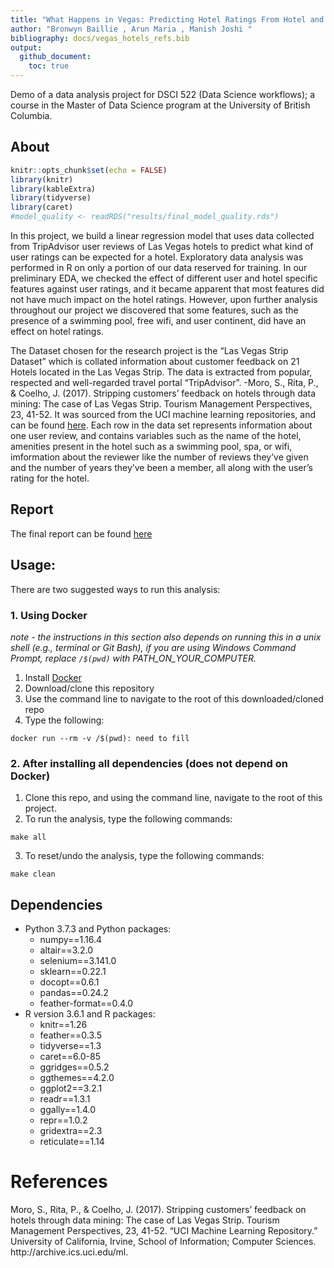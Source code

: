 ```yaml
---
title: "What Happens in Vegas: Predicting Hotel Ratings From Hotel and User Data"
author: "Bronwyn Baillie , Arun Maria , Manish Joshi "
bibliography: docs/vegas_hotels_refs.bib
output:
  github_document:
    toc: true
---
```


Demo of a data analysis project for DSCI 522 (Data Science workflows); a course in the Master of Data Science program at the University of British Columbia.

## About
```r
knitr::opts_chunk$set(echo = FALSE)
library(knitr)
library(kableExtra)
library(tidyverse)
library(caret)
#model_quality <- readRDS("results/final_model_quality.rds")
```



In this project, we build a linear regression model that uses data collected from TripAdvisor user reviews of Las Vegas hotels to predict what kind of user ratings can be expected for a hotel.  Exploratory data analysis was performed in R on only a portion of our data reserved for training. In our preliminary EDA, we checked the effect of different user and hotel specific features against user ratings, and it became apparent that most features did not have much impact on the hotel ratings. However, upon further analysis throughout our project we discovered that some features, such as the presence of a swimming pool, free wifi, and user continent, did have an effect on hotel ratings.


The Dataset chosen for the research project is the “Las Vegas Strip Dataset” which is collated information about customer feedback on 21 Hotels located in the Las Vegas Strip. The data is extracted from popular, respected and well-regarded travel portal “TripAdvisor”. 
-Moro, S., Rita, P., & Coelho, J. (2017). Stripping customers' feedback on hotels through data mining: The case of Las Vegas Strip. Tourism Management Perspectives, 23, 41-52. 
It was sourced from the UCI machine learning repositories, and can be found [here](https://archive.ics.uci.edu/ml/datasets/Las+Vegas+Strip). Each row in the data set represents information about one user review, and contains variables such as the name of the hotel, amenities present in the hotel such as a swimming pool, spa, or wifi, imformation about the reviewer like the number of reviews they've given and the number of years they've been a member, all along with the user's rating for the hotel.

## Report
The final report can be found [here](docs/Vegas_strip_data_report.md)



## Usage:

There are two suggested ways to run this analysis:

### 1. Using Docker

*note - the instructions in this section also depends on running this in a unix shell (e.g., terminal or Git Bash), if you are using Windows Command Prompt, replace `/$(pwd)` with PATH_ON_YOUR_COMPUTER.*

1. Install [Docker](https://www.docker.com/get-started)
2. Download/clone this repository
3. Use the command line to navigate to the root of this downloaded/cloned repo
4. Type the following:

```
docker run --rm -v /$(pwd): need to fill
```

### 2. After installing all dependencies (does not depend on Docker)

1. Clone this repo, and using the command line, navigate to the root of this project.
2. To run the analysis, type the following commands:

```
make all
```

3. To reset/undo the analysis, type the following commands:

```
make clean
```

## Dependencies
- Python 3.7.3 and Python packages:
  - numpy==1.16.4
  - altair==3.2.0
  - selenium==3.141.0
  - sklearn==0.22.1
  - docopt==0.6.1
  - pandas==0.24.2
  - feather-format==0.4.0
  
- R version 3.6.1 and R packages:
  - knitr==1.26
  - feather==0.3.5
  - tidyverse==1.3
  - caret==6.0-85
  - ggridges==0.5.2
  - ggthemes==4.2.0
  - ggplot2==3.2.1
  - readr==1.3.1
  - ggally==1.4.0
  - repr==1.0.2
  - gridextra==2.3
  - reticulate==1.14
  

# References

Moro, S., Rita, P., & Coelho, J. (2017). Stripping customers' feedback on hotels through data mining: The case of Las Vegas Strip. Tourism Management Perspectives, 23, 41-52. “UCI Machine Learning Repository.” University of California, Irvine, School of Information; Computer Sciences. http://archive.ics.uci.edu/ml.
